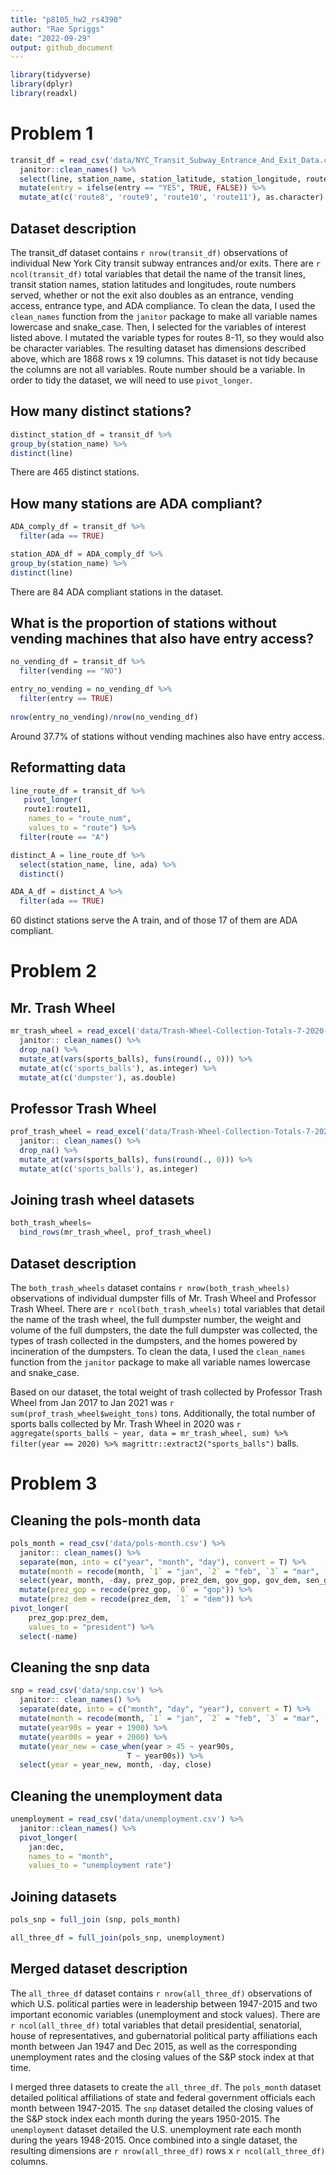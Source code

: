 ```yaml
---
title: "p8105_hw2_rs4390"
author: "Rae Spriggs"
date: "2022-09-29"
output: github_document
---
```


```r
library(tidyverse)
library(dplyr)
library(readxl)
```

# Problem 1

```r
transit_df = read_csv('data/NYC_Transit_Subway_Entrance_And_Exit_Data.csv') %>% 
  janitor::clean_names() %>% 
  select(line, station_name, station_latitude, station_longitude, route1:route11, entry, vending, entrance_type, ada) %>% 
  mutate(entry = ifelse(entry == "YES", TRUE, FALSE)) %>%
  mutate_at(c('route8', 'route9', 'route10', 'route11'), as.character) 

```

## Dataset description 

The transit_df dataset contains `r nrow(transit_df)` observations of individual New York City transit subway entrances and/or exits. There are `r ncol(transit_df)` total variables that detail the name of the transit lines, transit station names, station latitudes and longitudes, route numbers served, whether or not the exit also doubles as an entrance, vending access, entrance type, and ADA compliance. To clean the data, I used the `clean_names` function from the `janitor` package to make all variable names lowercase and snake_case. Then, I selected for the variables of interest listed above. I mutated the variable types for routes 8-11, so they would also be character variables. The resulting dataset has dimensions described above, which are 1868 rows x 19 columns. This dataset is not tidy because the columns are not all variables. Route number should be a variable. In order to tidy the dataset, we will need to use `pivot_longer`. 

## How many distinct stations? 

```r
distinct_station_df = transit_df %>% 
group_by(station_name) %>% 
distinct(line)
```

There are 465 distinct stations.

## How many stations are ADA compliant? 

```r
ADA_comply_df = transit_df %>% 
  filter(ada == TRUE)

station_ADA_df = ADA_comply_df %>% 
group_by(station_name) %>% 
distinct(line)
```

There are 84 ADA compliant stations in the dataset. 

## What is the proportion of stations without vending machines that also have entry access? 
```r
no_vending_df = transit_df %>% 
  filter(vending == "NO")

entry_no_vending = no_vending_df %>% 
  filter(entry == TRUE)
  
nrow(entry_no_vending)/nrow(no_vending_df)
```
Around 37.7% of stations without vending machines also have entry access. 

## Reformatting data 

```r
line_route_df = transit_df %>% 
   pivot_longer(
   route1:route11,
    names_to = "route_num",
    values_to = "route") %>% 
  filter(route == "A")

distinct_A = line_route_df %>% 
  select(station_name, line, ada) %>% 
  distinct() 

ADA_A_df = distinct_A %>% 
  filter(ada == TRUE)
```
60 distinct stations serve the A train, and of those 17 of them are ADA compliant. 

# Problem 2 

## Mr. Trash Wheel
```r
mr_trash_wheel = read_excel('data/Trash-Wheel-Collection-Totals-7-2020-2.xlsx', sheet = "Mr. Trash Wheel", range = "A2:O535") %>% 
  janitor:: clean_names() %>% 
  drop_na() %>% 
  mutate_at(vars(sports_balls), funs(round(., 0))) %>% 
  mutate_at(c('sports_balls'), as.integer) %>% 
  mutate_at(c('dumpster'), as.double)
```

## Professor Trash Wheel 
```r
prof_trash_wheel = read_excel('data/Trash-Wheel-Collection-Totals-7-2020-2.xlsx', sheet = "Professor Trash Wheel", range = "A2:O117") %>% 
  janitor:: clean_names() %>% 
  drop_na() %>% 
  mutate_at(vars(sports_balls), funs(round(., 0))) %>% 
  mutate_at(c('sports_balls'), as.integer)
```

## Joining trash wheel datasets 
```r
both_trash_wheels= 
  bind_rows(mr_trash_wheel, prof_trash_wheel)
```

## Dataset description 

The `both_trash_wheels` dataset contains `r nrow(both_trash_wheels)` observations of individual dumpster fills of Mr. Trash Wheel and Professor Trash Wheel. There are `r ncol(both_trash_wheels)` total variables that detail the name of the trash wheel, the full dumpster number, the weight and volume of the full dumpsters, the date the full dumpster was collected, the types of trash collected in the dumpsters, and the homes powered by incineration of the dumpsters. To clean the data, I used the `clean_names` function from the `janitor` package to make all variable names lowercase and snake_case. 

Based on our dataset, the total weight of trash collected by Professor Trash Wheel from Jan 2017 to Jan 2021 was `r sum(prof_trash_wheel$weight_tons)` tons. Additionally, the total number of sports balls collected by Mr. Trash Wheel in 2020 was `r aggregate(sports_balls ~ year, data = mr_trash_wheel, sum) %>% filter(year == 2020) %>% magrittr::extract2("sports_balls")` balls.

# Problem 3 

## Cleaning the pols-month data
```r
pols_month = read_csv('data/pols-month.csv') %>% 
  janitor:: clean_names() %>% 
  separate(mon, into = c("year", "month", "day"), convert = T) %>% 
  mutate(month = recode(month, `1` = "jan", `2` = "feb", `3` = "mar", `4` = "apr", `5` = "may", `6` = "jun", `7` = "jul", `8` = "aug", `9` = "sep", `10` = "oct", `11` = "nov", `12` = "dec")) %>% 
  select(year, month, -day, prez_gop, prez_dem, gov_gop, gov_dem, sen_gop, sen_dem, rep_gop, rep_dem) %>% 
  mutate(prez_gop = recode(prez_gop, `0` = "gop")) %>% 
  mutate(prez_dem = recode(prez_dem, `1` = "dem")) %>% 
pivot_longer(
    prez_gop:prez_dem,
    values_to = "president") %>% 
  select(-name)

```

## Cleaning the snp data 

```r
snp = read_csv('data/snp.csv') %>% 
  janitor:: clean_names() %>% 
  separate(date, into = c("month", "day", "year"), convert = T) %>%
  mutate(month = recode(month, `1` = "jan", `2` = "feb", `3` = "mar", `4` = "apr", `5` = "may", `6` = "jun", `7` = "jul", `8` = "aug", `9` = "sep", `10` = "oct", `11` = "nov", `12` = "dec")) %>% 
  mutate(year90s = year + 1900) %>%
  mutate(year00s = year + 2000) %>%
  mutate(year_new = case_when(year > 45 ~ year90s,
                          T ~ year00s)) %>%
  select(year = year_new, month, -day, close)

```

## Cleaning the unemployment data

```r
unemployment = read_csv('data/unemployment.csv') %>% 
  janitor::clean_names() %>% 
  pivot_longer(
    jan:dec,
    names_to = "month",
    values_to = "unemployment rate") 

```

## Joining datasets 

```r
pols_snp = full_join (snp, pols_month)

all_three_df = full_join(pols_snp, unemployment)
```

## Merged dataset description 
The `all_three_df` dataset contains `r nrow(all_three_df)` observations of which U.S. political parties were in leadership between 1947-2015 and two important economic variables (unemployment and stock values). There are `r ncol(all_three_df)` total variables that detail presidential, senatorial, house of representatives, and gubernatorial political party affiliations each month between Jan 1947 and Dec 2015, as well as the corresponding unemployment rates and the closing values of the S&P stock index at that time. 

I merged three datasets to create the `all_three_df`. The `pols_month` dataset detailed political affiliations of state and federal government officials each month between 1947-2015. The `snp` dataset detailed the closing values of the S&P stock index each month during the years 1950-2015. The `unemployment` dataset detailed the U.S. unemployment rate each month during the years 1948-2015. Once combined into a single dataset, the resulting dimensions are `r nrow(all_three_df)` rows x `r ncol(all_three_df)` columns.



